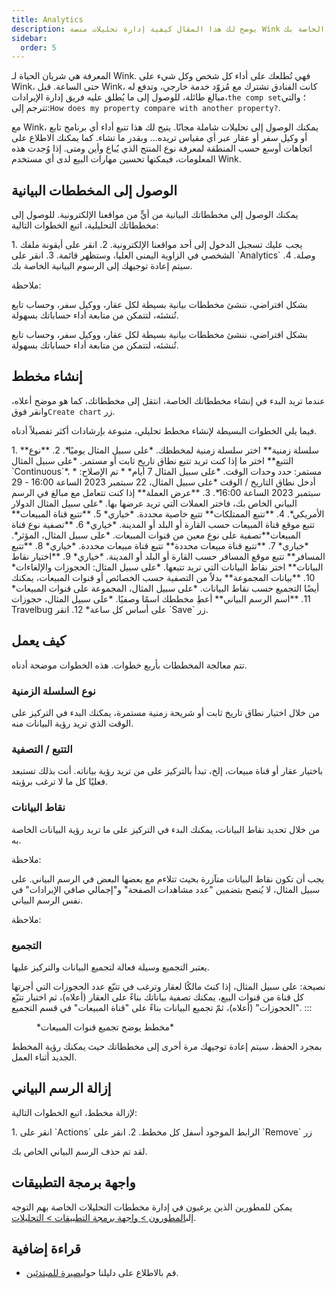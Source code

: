```yaml
---
title: Analytics
description: يوضح لك هذا المقال كيفية إدارة تحليلات منصة Wink الخاصة بك.
sidebar:
  order: 5
---
```


المعرفة هي شريان الحياة لـ Wink. فهي تُطلعك على أداء كل شخص وكل شيء على Wink، حتى الساعة. قبل Wink، كانت الفنادق تشترك مع مُزوّد خدمة خارجي، وتدفع له مبالغ طائلة، للوصول إلى ما يُطلق عليه فريق إدارة الإيرادات،`the comp set`؛ والتي تترجم إلى:`How does my property compare with another property?`.

مع Wink، يمكنك الوصول إلى تحليلات شاملة مجانًا. يتيح لك هذا تتبع أداء أي برنامج تابع أو وكيل سفر أو عقار عبر أي مقياس تريده... وبقدر ما تشاء. كما يمكنك الاطلاع على اتجاهات أوسع حسب المنطقة لمعرفة نوع المنتج الذي يُباع وأين ومتى. إذا وُجدت هذه المعلومات، فيمكنها تحسين مهارات البيع لدى أي مستخدم Wink.

## الوصول إلى المخططات البيانية

يمكنك الوصول إلى مخططاتك البيانية من أيٍّ من مواقعنا الإلكترونية. للوصول إلى مخططاتك التحليلية، اتبع الخطوات التالية:

<Steps>
  1. يجب عليك تسجيل الدخول إلى أحد مواقعنا الإلكترونية.
  2. انقر على أيقونة ملفك الشخصي في الزاوية اليمنى العليا، وستظهر قائمة.
  3. انقر على `Analytics` وصلة.
  4. سيتم إعادة توجيهك إلى الرسوم البيانية الخاصة بك.
</Steps>


ملاحظة:

بشكل افتراضي، ننشئ مخططات بيانية بسيطة لكل عقار، ووكيل سفر، وحساب تابع تُنشئه، لتتمكن من متابعة أداء حساباتك بسهولة.


بشكل افتراضي، ننشئ مخططات بيانية بسيطة لكل عقار، ووكيل سفر، وحساب تابع تُنشئه، لتتمكن من متابعة أداء حساباتك بسهولة.

## إنشاء مخطط

عندما تريد البدء في إنشاء مخططاتك الخاصة، انتقل إلى مخططاتك، كما هو موضح أعلاه، وانقر فوق`Create chart` زر.

فيما يلي الخطوات البسيطة لإنشاء مخطط تحليلي، متبوعة بإرشادات أكثر تفصيلاً أدناه.

<Steps>
  1. **سلسلة زمنية** اختر سلسلة زمنية لمخططك. *على سبيل المثال يوميًا*.
  2. **نوع التتبع** اختر ما إذا كنت تريد تتبع نطاق تاريخ ثابت أو مستمر. *على سبيل المثال `Continuous`*.
     * مستمر: حدد وحدات الوقت. *على سبيل المثال 7 أيام*
     * تم الإصلاح: أدخل نطاق التاريخ / الوقت *على سبيل المثال، 22 سبتمبر 2023 الساعة 16:00 - 29 سبتمبر 2023 الساعة 16:00*.
  3. **عرض العملة** إذا كنت تتعامل مع مبالغ في الرسم البياني الخاص بك، فاختر العملات التي تريد عرضها بها. *على سبيل المثال الدولار الأمريكي*.
  4. **تتبع الممتلكات** تتبع خاصية محددة. *خياري*
  5. **تتبع قناة المبيعات** تتبع موقع قناة المبيعات حسب القارة أو البلد أو المدينة. *خياري*
  6. **تصفية نوع قناة المبيعات**تصفية على نوع معين من قنوات المبيعات. *على سبيل المثال، المؤثر*. *خياري*
  7. **تتبع قناة مبيعات محددة** تتبع قناة مبيعات محددة. *خياري*
  8. **تتبع المسافر** تتبع موقع المسافر حسب القارة أو البلد أو المدينة. *خياري*
  9. **اختيار نقاط البيانات** اختر نقاط البيانات التي تريد تتبعها. *على سبيل المثال: الحجوزات والإلغاءات*
  10. **بيانات المجموعة** بدلاً من التصفية حسب الخصائص أو قنوات المبيعات، يمكنك أيضًا التجميع حسب نقاط البيانات. *على سبيل المثال، المجموعة على قنوات المبيعات*
  11. **اسم الرسم البياني** أعطِ مخططك اسمًا وصفيًا. *على سبيل المثال، حجوزات Travelbug على أساس كل ساعة*
  12. انقر `Save` زر.
</Steps>


## كيف يعمل

تتم معالجة المخططات بأربع خطوات. هذه الخطوات موضحة أدناه.

### نوع السلسلة الزمنية

من خلال اختيار نطاق تاريخ ثابت أو شريحة زمنية مستمرة، يمكنك البدء في التركيز على الوقت الذي تريد رؤية البيانات منه.

### التتبع / التصفية

باختيار عقار أو قناة مبيعات، إلخ، تبدأ بالتركيز على من تريد رؤية بياناته. أنت بذلك تستبعد فعليًا كل ما لا ترغب برؤيته.

### نقاط البيانات

من خلال تحديد نقاط البيانات، يمكنك البدء في التركيز على ما تريد رؤية البيانات الخاصة به.

ملاحظة:

يجب أن تكون نقاط البيانات متآزرة بحيث تتلاءم مع بعضها البعض في الرسم البياني. على سبيل المثال، لا يُنصح بتضمين "عدد مشاهدات الصفحة" و"إجمالي صافي الإيرادات" في نفس الرسم البياني.


ملاحظة:

### التجميع<Badge text="New" variant="note" />


يعتبر التجميع وسيلة فعالة لتجميع البيانات والتركيز عليها.

نصيحة: على سبيل المثال، إذا كنتَ مالكًا لعقار وترغب في تتبّع عدد الحجوزات التي أجرتها كل قناة من قنوات البيع، يمكنك تصفية بياناتك بناءً على العقار (أعلاه)، ثم اختيار تتبّع "الحجوزات" (أعلاه)، ثمّ تجميع البيانات بناءً على "قناة المبيعات" في قسم التجميع.
:::

<figure>
  <CloudinaryImage width="700" height="219" resize="scale" quality="best" alt="مخطط التحليلات" src="academy/analytics" errorImage="noimage_opaque_nyrtl0.png" />

  <figcaption>*مخطط يوضح تجميع قنوات المبيعات*</figcaption>
</figure>


بمجرد الحفظ، سيتم إعادة توجيهك مرة أخرى إلى مخططاتك حيث يمكنك رؤية المخطط الجديد أثناء العمل.

## إزالة الرسم البياني

لإزالة مخطط، اتبع الخطوات التالية:

<Steps>
  1. انقر على `Actions` الرابط الموجود أسفل كل مخطط.
  2. انقر على `Remove` زر
</Steps>


لقد تم حذف الرسم البياني الخاص بك.

## واجهة برمجة التطبيقات

يمكن للمطورين الذين يرغبون في إدارة مخططات التحليلات الخاصة بهم التوجه إلى[المطورون > واجهة برمجة التطبيقات > التحليلات](/developers/apis/#analytics-api).

## قراءة إضافية

* قم بالاطلاع على دليلنا حول[بصيرة للمبتدئين](/guides/insight-for-dummies).

